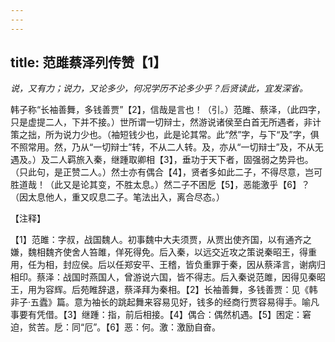 ```yaml
---
---
---
```

title: 范雎蔡泽列传赞【1】
---



*说，又有力；说力，又论多少，何况学历不论多少乎？后贤读此，宜发深省。*

韩子称“长袖善舞，多钱善贾”【2】，信哉是言也！（引。）范雎、蔡泽，（此四字，只是虚提二人，下并不接。）世所谓一切辩士，然游说诸侯至白首无所遇者，非计策之拙，所为说力少也。（袖短钱少也，此是论其常。此“然”字，与下“及”字，俱不照常用。然，乃从“一切辩士”转，不从二人转。及，亦从“一切辩士”及，不从无遇及。）及二人羁旅入秦，继踵取卿相【3】，垂功于天下者，固强弱之势异也。（只此句，是正赞二人。）然士亦有偶合【4】，贤者多如此二子，不得尽意，岂可胜道哉！（此又是论其变，不胜太息。）然二子不困戹【5】，恶能激乎【6】？（因太息他人，重又叹息二子。笔法出入，离合尽态。）

【注释】

【1】范雎：字叔，战国魏人。初事魏中大夫须贾，从贾出使齐国，以有通齐之嫌，魏相魏齐使舍人笞雎，佯死得免。后入秦，以远交近攻之策说秦昭王，得重用，任为相，封应侯。后以任郑安平、王稽，皆负重罪于秦，因从蔡泽言，谢病归相印。蔡泽：战国时燕国人，曾游说六国，皆不得志。后入秦说范雎，因得见秦昭王，用为容辉。后苑睢辞退，蔡泽拜为秦相。【2】长袖善舞，多钱善贾：见《韩非子·五蠹》篇。意为袖长的跳起舞来容易见好，钱多的经商行贾容易得手。喻凡事要有凭借。【3】继踵：指，前后相接。【4】偶合：偶然机遇。【5】困定：窘迫，贫苦。戹：同“厄”。【6】恶：何。激：激励自奋。